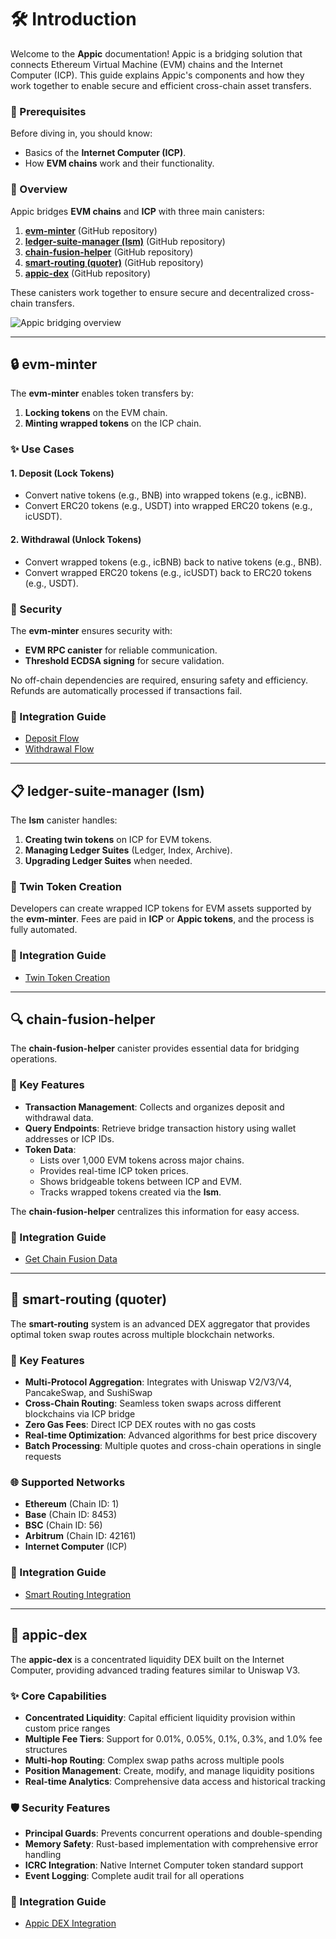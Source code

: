 # 🛠️ Introduction

Welcome to the **Appic** documentation! Appic is a bridging solution that connects Ethereum Virtual Machine (EVM) chains and the Internet Computer (ICP). This guide explains Appic's components and how they work together to enable secure and efficient cross-chain asset transfers.

### 📘 Prerequisites

Before diving in, you should know:

- Basics of the **Internet Computer (ICP)**.
- How **EVM chains** work and their functionality.

### 🌟 Overview

Appic bridges **EVM chains** and **ICP** with three main canisters:

1. [**evm-minter**](https://github.com/Appic-Solutions/evm-minter) (GitHub repository)
2. [**ledger-suite-manager (lsm)**](https://github.com/Appic-Solutions/ledger-suite-manager) (GitHub repository)
3. [**chain-fusion-helper**](https://github.com/Appic-Solutions/chain-fusion-helper) (GitHub repository)
4. [**smart-routing (quoter)**](https://github.com/Appic-Solutions/smart-routing) (GitHub repository)
5. [**appic-dex**](https://github.com/Appic-Solutions/appic-dex) (GitHub repository)

These canisters work together to ensure secure and decentralized cross-chain transfers.

![Appic bridging overview](./images/overal-diagram.png "Appic bridging overview")

---

## 🔒 evm-minter

The **evm-minter** enables token transfers by:

1. **Locking tokens** on the EVM chain.
2. **Minting wrapped tokens** on the ICP chain.

### ✨ Use Cases

#### 1. Deposit (Lock Tokens)

- Convert native tokens (e.g., BNB) into wrapped tokens (e.g., icBNB).
- Convert ERC20 tokens (e.g., USDT) into wrapped ERC20 tokens (e.g., icUSDT).

#### 2. Withdrawal (Unlock Tokens)

- Convert wrapped tokens (e.g., icBNB) back to native tokens (e.g., BNB).
- Convert wrapped ERC20 tokens (e.g., icUSDT) back to ERC20 tokens (e.g., USDT).

### 🔐 Security

The **evm-minter** ensures security with:

- **EVM RPC canister** for reliable communication.
- **Threshold ECDSA signing** for secure validation.

No off-chain dependencies are required, ensuring safety and efficiency. Refunds are automatically processed if transactions fail.

### 📄 Integration Guide

- [Deposit Flow](./minter/deposit.md)
- [Withdrawal Flow](./minter/withdrawal.md)

---

## 📋 ledger-suite-manager (lsm)

The **lsm** canister handles:

1. **Creating twin tokens** on ICP for EVM tokens.
2. **Managing Ledger Suites** (Ledger, Index, Archive).
3. **Upgrading Ledger Suites** when needed.

### 🔧 Twin Token Creation

Developers can create wrapped ICP tokens for EVM assets supported by the **evm-minter**. Fees are paid in **ICP** or **Appic tokens**, and the process is fully automated.

### 📄 Integration Guide

- [Twin Token Creation](./lsm/create_twins.md)

---

## 🔍 chain-fusion-helper

The **chain-fusion-helper** canister provides essential data for bridging operations.

### 🔑 Key Features

- **Transaction Management**: Collects and organizes deposit and withdrawal data.
- **Query Endpoints**: Retrieve bridge transaction history using wallet addresses or ICP IDs.
- **Token Data**:
  - Lists over 1,000 EVM tokens across major chains.
  - Provides real-time ICP token prices.
  - Shows bridgeable tokens between ICP and EVM.
  - Tracks wrapped tokens created via the **lsm**.

The **chain-fusion-helper** centralizes this information for easy access.

### 📄 Integration Guide

- [Get Chain Fusion Data](./chain-fusion-helper/chain_fusion_data.md)

---

## 🚀 smart-routing (quoter)

The **smart-routing** system is an advanced DEX aggregator that provides optimal token swap routes across multiple blockchain networks.

### 🔑 Key Features

- **Multi-Protocol Aggregation**: Integrates with Uniswap V2/V3/V4, PancakeSwap, and SushiSwap
- **Cross-Chain Routing**: Seamless token swaps across different blockchains via ICP bridge
- **Zero Gas Fees**: Direct ICP DEX routes with no gas costs
- **Real-time Optimization**: Advanced algorithms for best price discovery
- **Batch Processing**: Multiple quotes and cross-chain operations in single requests

### 🌐 Supported Networks

- **Ethereum** (Chain ID: 1)
- **Base** (Chain ID: 8453) 
- **BSC** (Chain ID: 56)
- **Arbitrum** (Chain ID: 42161)
- **Internet Computer** (ICP)

### 📄 Integration Guide

- [Smart Routing Integration](./quoter/smart_routing.md)

---

## 💱 appic-dex

The **appic-dex** is a concentrated liquidity DEX built on the Internet Computer, providing advanced trading features similar to Uniswap V3.

### ✨ Core Capabilities

- **Concentrated Liquidity**: Capital efficient liquidity provision within custom price ranges
- **Multiple Fee Tiers**: Support for 0.01%, 0.05%, 0.1%, 0.3%, and 1.0% fee structures
- **Multi-hop Routing**: Complex swap paths across multiple pools
- **Position Management**: Create, modify, and manage liquidity positions
- **Real-time Analytics**: Comprehensive data access and historical tracking

### 🛡️ Security Features

- **Principal Guards**: Prevents concurrent operations and double-spending
- **Memory Safety**: Rust-based implementation with comprehensive error handling
- **ICRC Integration**: Native Internet Computer token standard support
- **Event Logging**: Complete audit trail for all operations

### 📄 Integration Guide

- [Appic DEX Integration](./appic-dex/appic_dex_integration.md)
